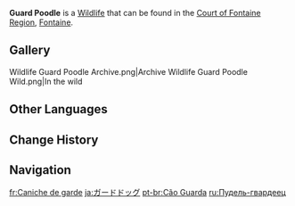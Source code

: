 {{Wildlife Infobox
|image    = Guard Poodle Icon.png
|type     = Wildlife
|family   = Beasts
|group    = Poodles
|description = Humanity's best friend!<br>These Fontainian pet dogs have had their fur meticulously groomed and are adorned with custom-made apparel. Parts of their body are guarded by metallic protections, granting them a bearing akin to soldiers. To most of your typical animals, or even the common bandit, this dog poses an intimidation equal to that of a human bodyguard. As such, some rich merchants have taken a special interest in owning this breed of pet, adding both novelty and security to their lives.
}}
'''Guard Poodle''' is a [[Wildlife]] that can be found in the [[Court of Fontaine Region]], [[Fontaine]].

==Gallery==
<gallery>
Wildlife Guard Poodle Archive.png|Archive
Wildlife Guard Poodle Wild.png|In the wild
</gallery>

==Other Languages==
{{Other Languages
|en      = Guard Poodle
|zhs     = 卫兵犬
|zhs_rm  = Wèibīng-quǎn
|zht     = 衛兵犬
|zht_rm  = Wèibīng-quǎn
|zh_tl   = Guard Dog
|ja      = ガードドッグ
|ja_rm   = Gaadodoggu
|ja_tl   = Guarddog
|ko      = {{tt|경비견|警衛犬}}
|ko_tl   = Guard Dog
|es      = Guardián canino
|es_tl   = Canine Guardian
|fr      = Caniche de garde
|fr_tl   = Watchpoodle
|ru      = Пудель-гвардеец
|ru_tl   = Poodle Guardsman
|th      = สุนัขรักษาการณ์
|th_rm   = 
|th_tl   = 
|vi      = Chó Vệ Binh
|vi_tl   = 
|de      = Wach-Pudel
|de_tl   = Guard Poodle
|id      = Guard Poodle
|pt      = Cão Guarda
|pt_tl   = 
|tr      = Muhafız Kaniş
|tr_tl   = Guard Poodle
|it      = Cane guardiano
|it_tl   = 
}}

==Change History==
{{Change History|4.0}}

==Navigation==
{{Wildlife Navbox}}

[[fr:Caniche de garde]]
[[ja:ガードドッグ]]
[[pt-br:Cão Guarda]]
[[ru:Пудель-гвардеец]]